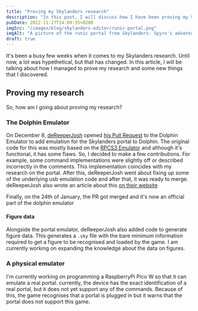 ```yaml
---
title: "Proving my Skylanders research"
description: "In this post, I will discuss how I have been proving my Skylanders research"
pubDate: 2022-11-27T14:09:35+0200
imgSrc: "/images/blog/skylanders-editor/runic-portal.png"
imgAlt: "A picture of the runic portal from Skylanders: Spyro's adventure"
draft: true
---
```

It's been a busy few weeks when it comes to my Skylanders research. Until now, a lot was hypethetical, but that has changed. In this article, I will be talking about how I managed to prove my research and some new things that I discovered.

## Proving my research
So, how am I going about proving my research?

### The Dolphin Emulator
On December 8, [deReeperJosh](https://github.com/deReeperJosh) opened [his Pull Request](https://github.com/dolphin-emu/dolphin/pull/11331) to the Dolphin Emulator to add emulation for the Skylanders portal to Dolphin. The original code for this was mostly based on the [RPCS3 Emulator](https://rpcs3.net/) and although it's functional, it has some flaws. So, I decided to make a few contributions. For example, some command implementations were slightly off or described incorrectly in the comments. This implementation coincides with my research on the portal. After this, deReeperJosh went about fixing up some of the underlying usb emulation code and after that, it was ready to merge. deReeperJosh also wrote an article about this [on their website](https://josh-cv.vercel.app/articles/dolphin-emulated-usb-devices)

Finally, on the 24th of January, the PR got merged and it's now an official part of the dolphin emulator

#### Figure data
Alongside the portal emulator, deReeperJosh also added code to generate figure data. This generates a `.sky` file with the bare minimum information required to get a figure to be recognised and loaded by the game. I am currently working on expanding the knowledge about the data on figures.

### A physical emulator
I'm currently working on programming a RaspberryPi Pico W so that it can emulate a real portal. currently, the device has the exact identification of a real portal, but it does not yet support any of the commands. Because of this, the game recognises that a portal is plugged in but it warns that the portal does not support this game.
